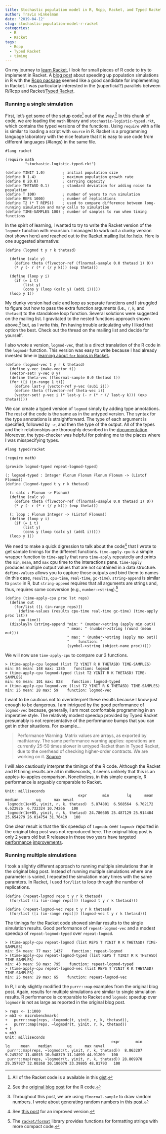 ```yaml
---
title: Stochastic population model in R, Rcpp, Racket, and Typed Racket
author: Travis Hinkelman
date: '2019-04-12'
slug: stochastic-population-model-r-racket
categories:
  - R
  - Racket
tags:
  - Rcpp
  - Typed Racket
  - timing
---
```


On my journey to [learn Racket](/categories/racket/), I look for small pieces of R code to try to implement in Racket. A [blog post](https://www.seascapemodels.org/rstats/2017/02/26/speeding-up-sims.html) about speeding up population simulations in R with the [Rcpp package](http://www.rcpp.org) seemed like a good candidate for implementing in Racket. I was particularly interested in the (superficial?) parallels between R/Rcpp and Racket/[Typed Racket](https://docs.racket-lang.org/ts-guide/). 

### Running a single simulation

First, let's get some of the setup code^[All of the Racket code is a available in this [gist](https://gist.github.com/hinkelman/a97a9c1491d829b1f4ba148ed1712ee4).] out of the way.^[See the [original blog post](https://www.seascapemodels.org/rstats/2017/02/26/speeding-up-sims.html) for the R code.] In this chunk of code, we are loading the `math` library and `stochastic-logistic-typed.rkt`, which contains the typed versions of the functions. Using `require` with a file is similar to loading a script with `source` in R. Racket is a programming language laboratory with the nice feature that it is easy to use code from different languages (#langs) in the same file.

```
#lang racket

(require math
         "stochastic-logistic-typed.rkt")

(define YINIT 1.0)        ; initial population size
(define R 1.4)            ; maximum population growth rate
(define K 20.0)           ; carrying capacity
(define THETASD 0.1)      ; standard deviation for adding noise to population
(define T 100)            ; number of years to run simulation
(define REPS 1000)        ; number of replications
(define T2 (* T REPS))    ; used to compare difference between long-running simulation and many calls to simulation
(define TIME-SAMPLES 100) ; number of samples to run when timing functions
```

In the spirit of learning, I wanted to try to write the Racket version of the `logmodr` function with recursion. I managed to work out a clunky version (not shown here) and reached out to the [Racket mailing list for help](https://groups.google.com/d/msg/racket-users/ryyW4YHWLMA/nL-P_qobAgAJ). Here is one suggested alternative:

```
(define (logmod t y r k thetasd)

  (define (calc y)
    (define theta (flvector-ref (flnormal-sample 0.0 thetasd 1) 0))
    (* y (- r (* r (/ y k))) (exp theta)))
    
  (define (loop y i)
    (if (= i t)
        (list y)
        (cons y (loop (calc y) (add1 i)))))
  (loop y 1))
```

My clunky version had calc and loop as separate functions and I struggled to figure out how to pass the extra function arguments (i.e., `r`, `k`, and `thetasd`) to the standalone loop function. Several solutions were suggested on the mailing list. I gravitated to the nested functions approach shown above,^[Throughout this post, we are using `flnormal-sample` to draw random numbers. I wrote about generating random numbers in this [post](/post/generating-random-numbers-r-racket/).] but, as I write this, I'm having trouble articulating why I liked that option the best. Check out the thread on the mailing list and decide for yourself.

I also wrote a version, `logmod-vec`, that is a direct translation of the R code in the `logmodr` function. This version was easy to write because I had already invested time in [learning about `for` loops in Racket.](/post/for-loop-r-racket/).

```
(define (logmod-vec t y r k thetasd)
  (define y-vec (make-vector t))
  (vector-set! y-vec 0 y)
  (define theta-vec (flnormal-sample 0.0 thetasd t))
  (for ([i (in-range 1 t)])
    (define last-y (vector-ref y-vec (sub1 i)))
    (define theta (flvector-ref theta-vec i))
    (vector-set! y-vec i (* last-y (- r (* r (/ last-y k))) (exp theta)))))
```

We can create a typed version of `logmod` simply by adding type annotations. The rest of the code is the same as in the untyped version. The syntax for the type annotations is straightforward. The type of each argument is specified, followed by `->`, and then the type of the output. All of the types and their relationships are thoroughly described in the [documentation](https://docs.racket-lang.org/ts-reference/type-ref.html?q=type%20reference). Moreover, the type-checker was helpful for pointing me to the places where I was misspecifying types.  

```
#lang typed/racket

(require math)

(provide logmod-typed repeat-logmod-typed)

(: logmod-typed : Integer Flonum Flonum Flonum Flonum -> (Listof Flonum))
(define (logmod-typed t y r k thetasd)

  (: calc : Flonum -> Flonum)
  (define (calc y)
    (define theta (flvector-ref (flnormal-sample 0.0 thetasd 1) 0))
    (* y (- r (* r (/ y k))) (exp theta)))

  (: loop : Flonum Integer -> (Listof Flonum))
  (define (loop y i)
    (if (= i t)
        (list y)
        (cons y (loop (calc y) (add1 i)))))
  (loop y 1))
```

We need to make a quick digression to talk about the code^[See [this post](/post/microbenchmarking-in-r-and-racket/) for an improved version.] that I wrote to get sample timings for the different functions. `time-apply-cpu` is a simple wrapper function to `time-apply` that runs `time-apply` repeatedly and prints the `min`, `mean`, and `max` cpu time to the interactions pane. `time-apply` produces multiple output values that are not contained in a data structure. `define-values` allows you to capture those outputs and bind them to names (in this case, `results`, `cpu-time`, `real-time`, `gc-time`). `string-append` is similar to `paste` in R, but `string-append` requires that all arguments are strings and, thus, requires some conversion (e.g., `number->string`).^[The [`racket/format`](https://docs.racket-lang.org/reference/strings.html?q=string-append#%28part._format%29) library provides functions for formatting strings with more compact code.] 

```
(define (time-apply-cpu proc lst reps)
  (define out
    (for/list ([i (in-range reps)])
      (define-values (results cpu-time real-time gc-time) (time-apply proc lst))
      cpu-time))
  (displayln (string-append "min: " (number->string (apply min out))
                            " mean: " (number->string (round (mean out)))
                            " max: " (number->string (apply max out))
                            "    function: "
                            (symbol->string (object-name proc)))))
```

We will now use `time-apply-cpu` to compare our 3 functions.

```
> (time-apply-cpu logmod (list T2 YINIT R K THETASD) TIME-SAMPLES)
min: 84 mean: 148 max: 1385    function: logmod
> (time-apply-cpu logmod-typed (list T2 YINIT R K THETASD) TIME-SAMPLES)
min: 66 mean: 101 max: 828    function: logmod-typed
> (time-apply-cpu logmod-vec (list T2 YINIT R K THETASD) TIME-SAMPLES)
min: 25 mean: 28 max: 59    function: logmod-vec
```

I want to be cautious not to overinterpret these results because I know just enough to be dangerous. I am intrigued by the good performance of `logmod-vec` because, generally, I am most comfortable programming in an imperative style. The relatively modest speedup provided by Typed Racket presumably is not representative of the performance bumps that you can get in other situations. For example...

>Performance Warning: Matrix values are arrays, as exported by math/array. The same performance warning applies: operations are currently 25-50 times slower in untyped Racket than in Typed Racket, due to the overhead of checking higher-order contracts. We are working on it. [Source](https://docs.racket-lang.org/math/matrices.html?q=matrix)

I will also cautiously interpret the timings of the R code. Although the Racket and R timing results are all in milliseconds, it seems unlikely that this is an apples-to-apples comparison. Nonetheless, in this simple example, R performance is arguably comparable to Racket. 

```
Unit: milliseconds
                                 expr       min        lq      mean    median        uq      max neval
 logmodc(1e+05, yinit, r, k, thetasd)  5.874801  6.568564  6.702172  6.622926  6.732324 10.74266   100
 logmodr(1e+05, yinit, r, k, thetasd) 24.786605 25.487129 25.914484 25.654279 26.014754 31.76419   100
```

One clear result is that the 19x speedup of `logmodc` over `logmodr` reported in the original blog post was not reproduced here. The original blog post is only 2 years old but R releases in those two years have targeted [performance](https://blog.revolutionanalytics.com/2017/02/preview-r-340.html) [improvements](https://blog.revolutionanalytics.com/2018/04/r-350.html). 

### Running multiple simulations

I took a slightly different approach to running multiple simulations than in the original blog post. Instead of running multiple simulations where one parameter is varied, I repeated the simulation many times with the same paramters. In Racket, I used `for/list` to loop through the number of replications.

```
(define (repeat-logmod reps t y r k thetasd)
  (for/list ([i (in-range reps)]) (logmod t y r k thetasd)))
  
(define (repeat-logmod-vec reps t y r k thetasd)
  (for/list ([i (in-range reps)]) (logmod-vec t y r k thetasd)))
```

The timings for the Racket code showed similar results to the single simulation results. Good performance of `repeat-logmod-vec` and a modest speedup of `repeat-logmod-typed` over `repeat-logmod`. 

```
> (time-apply-cpu repeat-logmod (list REPS T YINIT R K THETASD) TIME-SAMPLES)
min: 54 mean: 77 max: 1437    function: repeat-logmod
> (time-apply-cpu repeat-logmod-typed (list REPS T YINIT R K THETASD) TIME-SAMPLES)
min: 43 mean: 58 max: 795    function: repeat-logmod-typed
> (time-apply-cpu repeat-logmod-vec (list REPS T YINIT R K THETASD) TIME-SAMPLES)
min: 25 mean: 29 max: 65    function: repeat-logmod-vec
```

In R, I only slightly modified the `purrr::map` examples from the original blog post. Again, results for multiple simulations are similar to single simulation results. R performance is comparable to Racket and `logmodc` speedup over `logmodr` is not as large as reported in the original blog post.

```
> reps <- 1:1000
> mb3 <- microbenchmark(
+   purrr::map(reps, ~logmodc(t, yinit, r, k, thetasd)),
+   purrr::map(reps, ~logmodr(t, yinit, r, k, thetasd))
+ )
> mb3
Unit: milliseconds
                                                expr       min        lq     mean    median       uq      max neval
 purrr::map(reps, ~logmodc(t, yinit, r, k, thetasd))  8.863207  9.245297 11.48015 10.048379 11.14099 44.91200   100
 purrr::map(reps, ~logmodr(t, yinit, r, k, thetasd)) 28.869978 29.357927 32.00268 30.180079 33.39805 48.81793   100
```
